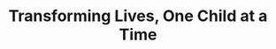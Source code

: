 ---
title: Transforming Lives, <span>One Child</span> at a Time
description: Pakistan Orphan Care Forum (POCF) is dedicated to providing holistic support, education, and care for orphaned children across Pakistan. Join us in creating a brighter future for over 100,000 orphans.
image: ./imgs/DSC_0053.JPG
imagealt: Chidlren Studing On Tablets.
---